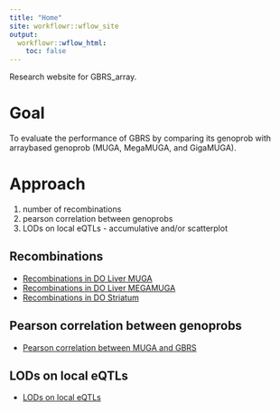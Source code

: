 ```yaml
---
title: "Home"
site: workflowr::wflow_site
output:
  workflowr::wflow_html:
    toc: false
---
```


Research website for GBRS_array.

# Goal
To evaluate the performance of GBRS by comparing its genoprob with arraybased genoprob (MUGA, MegaMUGA, and GigaMUGA).

# Approach
1. number of recombinations
2. pearson correlation between genoprobs
3. LODs on local eQTLs - accumulative and/or scatterplot

## Recombinations
* [Recombinations in DO Liver MUGA](recombinations_in_DO_Liver_MUGA.html)
* [Recombinations in DO Liver MEGAMUGA](recombinations_in_DO_Liver_MEGAMUGA.html)
* [Recombinations in DO Striatum](recombinations_in_DO_Striatum.html)

## Pearson correlation between genoprobs
* [Pearson correlation between MUGA and GBRS](cor_DO_Liver_GBRS_MUGA.html)

## LODs on local eQTLs
* [LODs on local eQTLs](LOD_eqtl.html)
